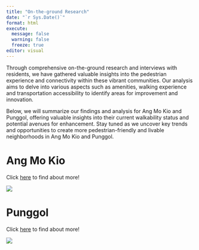 ```yaml
---
title: "On-the-ground Research" 
date: "`r Sys.Date()`" 
format: html 
execute:    
  message: false   
  warning: false   
  freeze: true 
editor: visual 
---
```


Through comprehensive on-the-ground research and interviews with residents, we have gathered valuable insights into the pedestrian experience and connectivity within these vibrant communities. Our analysis aims to delve into various aspects such as amenities, walking experience and transportation accessibility to identify areas for improvement and innovation.

Below, we will summarize our findings and analysis for Ang Mo Kio and Punggol, offering valuable insights into their current walkability status and potential avenues for enhancement. Stay tuned as we uncover key trends and opportunities to create more pedestrian-friendly and livable neighborhoods in Ang Mo Kio and Punggol.

# Ang Mo Kio

Click [here](AMK.html) to find about more!

![](amk.jpg){fig-align="center"}

# Punggol

Click [here](PG.html) to find about more!

![](our-towns-punggol-3.png){fig-align="center"}
